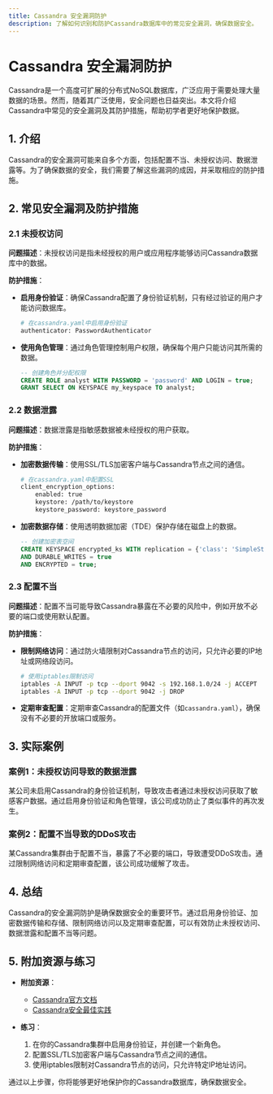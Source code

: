 ```yaml
---
title: Cassandra 安全漏洞防护
description: 了解如何识别和防护Cassandra数据库中的常见安全漏洞，确保数据安全。
---
```


# Cassandra 安全漏洞防护

Cassandra是一个高度可扩展的分布式NoSQL数据库，广泛应用于需要处理大量数据的场景。然而，随着其广泛使用，安全问题也日益突出。本文将介绍Cassandra中常见的安全漏洞及其防护措施，帮助初学者更好地保护数据。

## 1. 介绍

Cassandra的安全漏洞可能来自多个方面，包括配置不当、未授权访问、数据泄露等。为了确保数据的安全，我们需要了解这些漏洞的成因，并采取相应的防护措施。

## 2. 常见安全漏洞及防护措施

### 2.1 未授权访问

**问题描述**：未授权访问是指未经授权的用户或应用程序能够访问Cassandra数据库中的数据。

**防护措施**：
- **启用身份验证**：确保Cassandra配置了身份验证机制，只有经过验证的用户才能访问数据库。
  
  ```bash
  # 在cassandra.yaml中启用身份验证
  authenticator: PasswordAuthenticator
  ```

- **使用角色管理**：通过角色管理控制用户权限，确保每个用户只能访问其所需的数据。

  ```sql
  -- 创建角色并分配权限
  CREATE ROLE analyst WITH PASSWORD = 'password' AND LOGIN = true;
  GRANT SELECT ON KEYSPACE my_keyspace TO analyst;
  ```

### 2.2 数据泄露

**问题描述**：数据泄露是指敏感数据被未经授权的用户获取。

**防护措施**：
- **加密数据传输**：使用SSL/TLS加密客户端与Cassandra节点之间的通信。

  ```bash
  # 在cassandra.yaml中配置SSL
  client_encryption_options:
      enabled: true
      keystore: /path/to/keystore
      keystore_password: keystore_password
  ```

- **加密数据存储**：使用透明数据加密（TDE）保护存储在磁盘上的数据。

  ```sql
  -- 创建加密表空间
  CREATE KEYSPACE encrypted_ks WITH replication = {'class': 'SimpleStrategy', 'replication_factor': 3}
  AND DURABLE_WRITES = true
  AND ENCRYPTED = true;
  ```

### 2.3 配置不当

**问题描述**：配置不当可能导致Cassandra暴露在不必要的风险中，例如开放不必要的端口或使用默认配置。

**防护措施**：
- **限制网络访问**：通过防火墙限制对Cassandra节点的访问，只允许必要的IP地址或网络段访问。

  ```bash
  # 使用iptables限制访问
  iptables -A INPUT -p tcp --dport 9042 -s 192.168.1.0/24 -j ACCEPT
  iptables -A INPUT -p tcp --dport 9042 -j DROP
  ```

- **定期审查配置**：定期审查Cassandra的配置文件（如`cassandra.yaml`），确保没有不必要的开放端口或服务。

## 3. 实际案例

### 案例1：未授权访问导致的数据泄露

某公司未启用Cassandra的身份验证机制，导致攻击者通过未授权访问获取了敏感客户数据。通过启用身份验证和角色管理，该公司成功防止了类似事件的再次发生。

### 案例2：配置不当导致的DDoS攻击

某Cassandra集群由于配置不当，暴露了不必要的端口，导致遭受DDoS攻击。通过限制网络访问和定期审查配置，该公司成功缓解了攻击。

## 4. 总结

Cassandra的安全漏洞防护是确保数据安全的重要环节。通过启用身份验证、加密数据传输和存储、限制网络访问以及定期审查配置，可以有效防止未授权访问、数据泄露和配置不当等问题。

## 5. 附加资源与练习

- **附加资源**：
  - [Cassandra官方文档](https://cassandra.apache.org/doc/latest/)
  - [Cassandra安全最佳实践](https://docs.datastax.com/en/security/6.7/security/secBestPractices.html)

- **练习**：
  1. 在你的Cassandra集群中启用身份验证，并创建一个新角色。
  2. 配置SSL/TLS加密客户端与Cassandra节点之间的通信。
  3. 使用iptables限制对Cassandra节点的访问，只允许特定IP地址访问。

通过以上步骤，你将能够更好地保护你的Cassandra数据库，确保数据安全。